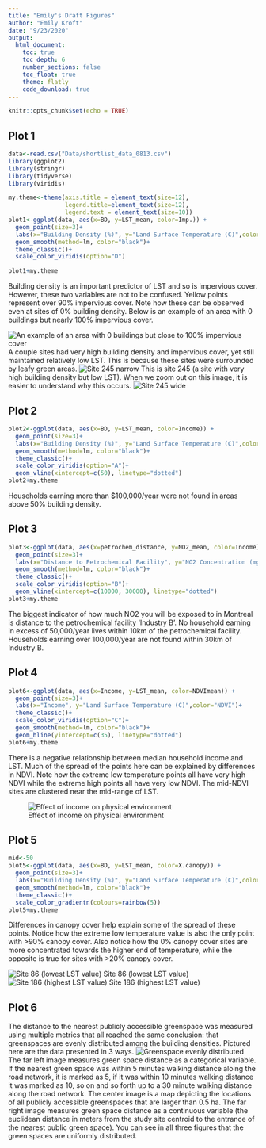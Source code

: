 ```yaml
---
title: "Emily's Draft Figures"
author: "Emily Kroft"
date: "9/23/2020"
output:
  html_document:
    toc: true
    toc_depth: 6
    number_sections: false
    toc_float: true
    theme: flatly
    code_download: true
---
```


```r
knitr::opts_chunk$set(echo = TRUE)
```

## Plot 1


```r
data<-read.csv("Data/shortlist_data_0813.csv")
library(ggplot2)
library(stringr)
library(tidyverse)
library(viridis)

my.theme<-theme(axis.title = element_text(size=12),
                legend.title=element_text(size=12),
                legend.text = element_text(size=10))
plot1<-ggplot(data, aes(x=BD, y=LST_mean, color=Imp.)) +
  geom_point(size=3)+
  labs(x="Building Density (%)", y="Land Surface Temperature (C)",color="Impervious \nCover (%)")+
  geom_smooth(method=lm, color="black")+
  theme_classic()+
  scale_color_viridis(option="D")

plot1+my.theme
```
Building density is an important predictor of LST and so is impervious cover. However, these two variables are not to be confused. Yellow points represent over 90% impervious cover. Note how these can be observed even at sites of 0% building density. Below is an example of an area with 0 buildings but nearly 100% impervious cover.

![An example of an area with 0 buildings but close to 100% impervious cover](Photos/Site_3.png)
A couple sites had very high building density and impervious cover, yet still maintained relatively low LST. This is because these sites were surrounded by leafy green areas.
![Site 245 narrow](Photos/Site_245_narrow.png)
This is site 245 (a site with very high building density but low LST). When we zoom out on this image, it is easier to understand why this occurs.
![Site 245 wide](Photos/Site_245_wide.png)



## Plot 2

```r
plot2<-ggplot(data, aes(x=BD, y=LST_mean, color=Income)) +
  geom_point(size=3)+
  labs(x="Building Density (%)", y="Land Surface Temperature (C)",color="Median \nHousehold \nIncome")+
  geom_smooth(method=lm, color="black")+
  theme_classic()+
  scale_color_viridis(option="A")+
  geom_vline(xintercept=c(50), linetype="dotted")
plot2+my.theme
```
Households earning more than $100,000/year were not found in areas above 50% building density.

## Plot 3
```r
plot3<-ggplot(data, aes(x=petrochem_distance, y=NO2_mean, color=Income)) +
  geom_point(size=3)+
  labs(x="Distance to Petrochemical Facility", y="NO2 Concentration (mg/m3)",color="Median \nHousehold \nIncome")+
  geom_smooth(method=lm, color="black")+
  theme_classic()+
  scale_color_viridis(option="B")+
  geom_vline(xintercept=c(10000, 30000), linetype="dotted")
plot3+my.theme
```
The biggest indicator of how much NO2 you will be exposed to in Montreal is distance to the petrochemical facility 'Industry B'. No household earning in excess of 50,000/year lives within 10km of the petrochemical facility. Households earning over 100,000/year are not found within 30km of Industry B.

## Plot 4

```r
plot6<-ggplot(data, aes(x=Income, y=LST_mean, color=NDVImean)) +
  geom_point(size=3)+
  labs(x="Income", y="Land Surface Temperature (C)",color="NDVI")+
  theme_classic()+
  scale_color_viridis(option="C")+
  geom_smooth(method=lm, color="black")+
  geom_hline(yintercept=c(35), linetype="dotted")
plot6+my.theme
```
There is a negative relationship between median household income and LST. Much of the spread of the points here can be explained by differences in NDVI. Note how the extreme low temperature points all have very high NDVI while the extreme high points all have very low NDVI. The mid-NDVI sites are clustered near the mid-range of LST.

![Effect of income on physical environment](Photos/diagram1.jpg)

## Plot 5

```r
mid<-50
plot5<-ggplot(data, aes(x=BD, y=LST_mean, color=X.canopy)) +
  geom_point(size=3)+
  labs(x="Building Density (%)", y="Land Surface Temperature (C)",color="Canopy \nCover (%)")+
  geom_smooth(method=lm, color="black")+
  theme_classic()+
  scale_color_gradientn(colours=rainbow(5))
plot5+my.theme
```

Differences in canopy cover help explain some of the spread of these points. Notice how the extreme low temperature value is also the only point with >90% canopy cover. Also notice how the 0% canopy cover sites are more concentrated towards the higher end of temperature, while the opposite is true for sites with >20% canopy cover.

![Site 86 (lowest LST value)](Photos/Site_86.png)
Site 86 (lowest LST value)
![Site 186 (highest LST value)](Photos/Site_186.png)
Site 186 (highest LST value)

## Plot 6

The distance to the nearest publicly accessible greenspace was measured using multiple metrics that all reached the same conclusion: that greenspaces are evenly distributed among the building densities. Pictured here are the data presented in 3 ways.
![Greenspace evenly distributed](Photos/GS_Map_Plots.png)
The far left image measures green space distance as a categorical variable. If the nearest green space was within 5 minutes walking distance aloing the road network, it is marked as 5, if it was within 10 minutes walking distance it was marked as 10, so on and so forth up to a 30 minute walking distance along the road network. The center image is a map depicting the locations of all publicly accessible greenspaces that are larger than 0.5 ha. The far right image measures green space distance as a continuous variable (the euclidean distance in meters from the study site centroid to the entrance of the nearest public green space). You can see in all three figures that the green spaces are uniformly distributed.
